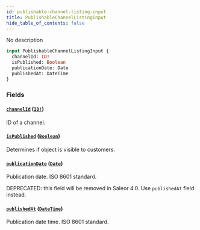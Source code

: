 ```yaml
---
id: publishable-channel-listing-input
title: PublishableChannelListingInput
hide_table_of_contents: false
---
```


No description

```graphql
input PublishableChannelListingInput {
  channelId: ID!
  isPublished: Boolean
  publicationDate: Date
  publishedAt: DateTime
}
```

### Fields

#### [`channelId`](#) ([`ID!`](../../../developer/api-reference/scalars/id))

ID of a channel.

#### [`isPublished`](#) ([`Boolean`](../../../developer/api-reference/scalars/boolean))

Determines if object is visible to customers.

#### [`publicationDate`](#) ([`Date`](../../../developer/api-reference/scalars/date))

Publication date. ISO 8601 standard.

DEPRECATED: this field will be removed in Saleor 4.0. Use `publishedAt` field instead.

#### [`publishedAt`](#) ([`DateTime`](../../../developer/api-reference/scalars/date-time))

Publication date time. ISO 8601 standard.
